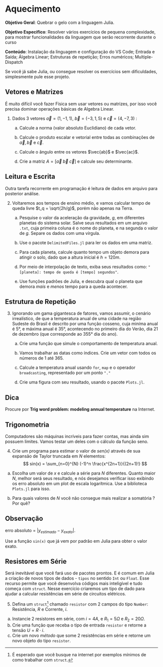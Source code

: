 # Aquecimento


**Objetivo Geral**: Quebrar o gelo com a linguagem Julia.

**Objetivo Especifico**: Resolver vários exercícios de pequena complexidade, para mostrar funcionalidades da linguagem que serão recorrente durante o curso

**Conteúdo**: Instalação da linguagem e configuração do VS Code; Entrada e Saída; Álgebra Linear; Estruturas de repetição; Erros numéricos; Multiple-Dispatch

Se você já sabe Julia, ou consegue resolver os exercícios sem dificuldades, simplesmente pule esse projeto.

## Vetores e Matrizes
É muito difícil você fazer Física sem usar vetores ou matrizes, por isso você precisa dominar operações básicas de Algebra Linear.

1. Dados 3 vetores  $\vec{a} = (1,-1,1)$,  $\vec{b} = (-3,1,5)$ e $\vec{c} = (4,-7,3)$ \footnote{Valores copiados de \cite{p1_ex2}} :

    a. Calcule a norma (valor absoluto Euclidiano) de cada vetor.

    a. Calcule o produto escalar e vetorial entre todas as combinações de  $\vec{a},\vec{b}$ e $\vec{c}$.

    a. Calcule o ângulo entre os vetores $\vec{ab}$ e $\vec{ac}$.

    a. Crie a matriz $A = [\vec{a}\; \vec{b}\; \vec{c}]$ e calcule seu determinante.




## Leitura e Escrita

Outra tarefa recorrente em programação é leitura de dados em arquivo para posterior análise.

2. Voltaremos aos tempos de ensino médio, e vamos calcular tempo de queda livre $t_q = \sqrt{2h/g}$, porém não apenas na Terra.

    a. Pesquise o valor da aceleração da gravidade, $g$, em diferentes planetas do sistema solar. Salve seus resultados em um arquivo `.txt`, cuja primeira coluna é o nome do planeta, e na segunda o valor de $g$. Separe os dados com uma vírgula.

    a. Use o pacote `DelimitedFiles.jl` para ler os dados em uma matriz.

    a. Para cada planeta, calcule quanto tempo um objeto demora para atingir o solo, dado que a altura inicial é $h=120 m$.

    a. Por meio de interpolação de texto, exiba seus resultados como: `"[planeta]: tempo de queda é [tempo] segundos"`.

    a. Use funções padrões de Julia, e descubra qual o planeta que demora *mais* e *menos* tempo para a queda acontecer.



## Estrutura de Repetição

3. Ignorando um gama gigantesca de fatores, vamos assumir, o cenário irrealístico, de que a temperatura anual de uma cidade na região Sudeste do Brasil é descrito por uma função cosseno, cuja miníma anual é 5°, e máxima anual é 35°, acontecendo no primeiro dia do Verão, dia 21 de dezembro (que corresponde ao 355° dia do ano).

    a. Crie uma função que simule o comportamento de temperatura anual.

    a. Vamos trabalhar as datas como índices. Crie um vetor com todos os números de 1 até 365.

    a. Calcule a temperatura anual usando `for`, `map` e o operador `broadcasting`, representado por um ponto `"."`

    a. Crie uma figura com seu resultado, usando o pacote `Plots.jl`.


::: {.callout-tip collapse="true"}
## Dica
Procure por **Trig word problem: modeling annual temperature** na Internet.
:::


## Trigonometria

Computadores são máquinas incríveis para fazer contas, mas ainda sim possuem limites. Vamos testar um deles com o cálculo da função seno.

4. Crie um programa para estimar o valor  de *sen(x)* através de sua expansão de Taylor truncada em $N$ elementos:
    $$
       sin(x) = \sum_{n=0}^{N} (-1)^n \frac{x^{2n+1}}{(2n+1)!}
    $$
  a. Escolha um valor de $x$ e calcule a série para $N$ diferentes. Quanto maior $N$, melhor será seus resultado, e nós desejamos verificar isso exibindo os erro absoluto  em um plot de escala logarítmica. Use a biblioteca `Plots.jl` para isso.

  a. Para quais valores de $N$ você não consegue mais realizar a somatória ? Por quê?


::: {.callout-note collapse="true"}
## Observação
erro absoluto = $|y_{estimado} - y_{exato}|$.

Use a função `sin(x)` que já vem por padrão em Julia para obter o valor exato.
:::

## Resistores em Série

Será inevitável que você fará uso de pacotes prontos. E é comum em Julia a criação de novos tipos de dados - `tipos` no sentido `Int` ou `Float`. Esse recurso permite que você desenvolva códigos mais inteligível e tudo começa com `struct`. Nesse exercício criaremos um tipo de dado para ajudar a calcular resistências em série de circuitos elétricos.

5. Defina um `struct`^[É esperado que você busque na internet por exemplos mínimos de como trabalhar com `struct`.] chamado `resistor` com 2 campos do tipo `Number`: Resistência, $R$ e Corrente, $i$.
  a. Instancie 2 resistores em série, com $i = 4A$, e $R_1 = 5\Omega$ e $R_2 = 20\Omega$.
  a. Crie uma função que receba o tipo de entrada `resistor` e retorne a tensão $U = R\cdot i$.
  a. Crie um novo *método* que some 2 resistências em série e retorne um novo objeto do tipo `resistor`.
